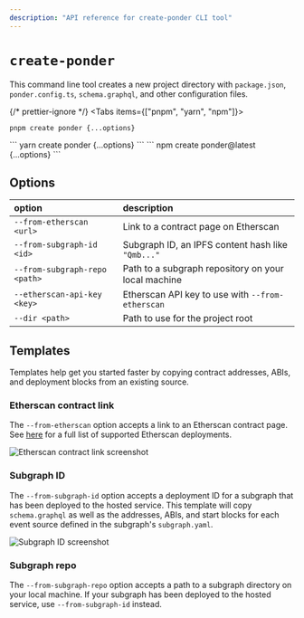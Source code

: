 ```yaml
---
description: "API reference for create-ponder CLI tool"
---
```



# `create-ponder`

This command line tool creates a new project directory with `package.json`, `ponder.config.ts`, `schema.graphql`, and other configuration files.

{/* prettier-ignore */}
<Tabs items={["pnpm", "yarn", "npm"]}>
  <Tab>
```
pnpm create ponder {...options}
```
</Tab>
  <Tab>
```
yarn create ponder {...options}
```
</Tab>
  <Tab>
```
npm create ponder@latest {...options}
```
</Tab>
</Tabs>

## Options

| option                        | description                                         |
| :---------------------------- | :-------------------------------------------------- |
| `--from-etherscan <url>`      | Link to a contract page on Etherscan                |
| `--from-subgraph-id <id>`     | Subgraph ID, an IPFS content hash like `"Qmb..."`   |
| `--from-subgraph-repo <path>` | Path to a subgraph repository on your local machine |
| `--etherscan-api-key <key>`   | Etherscan API key to use with `--from-etherscan`    |
| `--dir <path>`                | Path to use for the project root                    |

## Templates

Templates help get you started faster by copying contract addresses, ABIs, and deployment blocks from an existing source.

### Etherscan contract link

The `--from-etherscan` option accepts a link to an Etherscan contract page. See [here](https://github.com/0xOlias/ponder/blob/main/packages/create-ponder/src/helpers/getEtherscanChainId.ts) for a full list of supported Etherscan deployments.

![Etherscan contract link screenshot](/etherscan-link.png)

### Subgraph ID

The `--from-subgraph-id` option accepts a deployment ID for a subgraph that has been deployed to the hosted service. This template will copy `schema.graphql` as well as the addresses, ABIs, and start blocks for each event source defined in the subgraph's `subgraph.yaml`.

![Subgraph ID screenshot](/subgraph-id.png)

### Subgraph repo

The `--from-subgraph-repo` option accepts a path to a subgraph directory on your local machine. If your subgraph has been deployed to the hosted service, use `--from-subgraph-id` instead.
